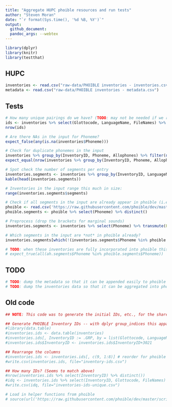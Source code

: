 ```yaml
---
title: "Aggregate HUPC phoible resources and run tests"
author: "Steven Moran"
date: "`r format(Sys.time(), '%d %B, %Y')`"
output:
  github_document:
  pandoc_args: --webtex
---
```


```r
library(dplyr)
library(knitr)
library(testthat)
```

## HUPC

```r
inventories <- read.csv("raw-data/PHOIBLE inventories - inventories.csv")
metadata <- read.csv("raw-data/PHOIBLE inventories - metadata.csv")
```

## Tests

```r
# How many unique pairings do we have? (TODO: may not be needed if we remove these values from `inventories`)
ids <- inventories %>% select(Glottocode, LanguageName, FileNames) %>% distinct()
nrow(ids)
```

```r
# Are there NAs in the input for Phoneme?
expect_false(any(is.na(inventories$Phoneme)))
```

```r
# Check for duplicate phonemes in the input
inventories %>% group_by(InventoryID, Phoneme, Allophones) %>% filter(n()>1)
expect_equal(nrow(inventories %>% group_by(InventoryID, Phoneme, Allophones) %>% filter(n()>1)), 0)
```

```r
# Spot check the number of segments per entry
inventories.segments <- inventories %>% group_by(InventoryID, LanguageName, FileNames) %>% select(InventoryID, LanguageName, FileNames) %>% summarize(segments = n())
kable(head(inventories.segments))
```

```r
# Inventories in the input range this much in size:
range(inventories.segments$segments)
```

```r
# Check if all segments in the input are already appear in phoible (i.e. cheap check for phoible conventions)
phoible <- read.csv('https://raw.githubusercontent.com/phoible/dev/master/data/phoible.csv', header = T, stringsAsFactors = F)
phoible.segments <- phoible %>% select(Phoneme) %>% distinct()

# Preprocess (drop the brackets for marginal sounds)
inventories.segments <- inventories %>% select(Phoneme) %>% transmute(Phonemes = gsub("<|>", "", Phoneme)) %>% distinct()

# Which segments in the input are *not* in phoible already?
inventories.segments[which(!(inventories.segments$Phoneme %in% phoible.segments$Phoneme)),]
```

```r
# TODO: when these inventories are fully incorporated into phoible this test should pass
# expect_true(all(ah.segments$Phoneme %in% phoible.segments$Phoneme))
```

## TODO

```r
# TODO: dump the metadata so that it can be appended easily to phoible mappings
# TODO: dump the inventories data so that it can be aggregated into phoible
```

## Old code

```r
## NOTE: This code was to generate the initial IDs, etc., for the shared Google sheet.

## Generate PHOIBLE Inventory IDs -- with dplyr group_indices this apparently recorders by 
#library(data.table)
#inventories.ids <- data.table(inventories)
#inventories.ids[, InventoryID := .GRP, by = list(Glottocode, LanguageName, FileNames)]
#inventories.ids$InventoryID <- inventories.ids$InventoryID+3021

## Rearrange the columns
#inventories.ids <- inventories.ids[, c(9, 1:8)] # reorder for phoible import
#write.csv(inventories.ids, file="inventory-ids.csv")

## How many IDs? (Seems to match above)
#nrow(inventories.ids %>% select(InventoryID) %>% distinct())
#idq <- inventories.ids %>% select(InventoryID, Glottocode, FileNames) %>% distinct()
#write.csv(idq, file="inventories-ids-unique.csv")
```

```r
# Load in helper functions from phoible
# source(url('https://raw.githubusercontent.com/phoible/dev/master/scripts/aggregation-helper-functions.R'))
```


